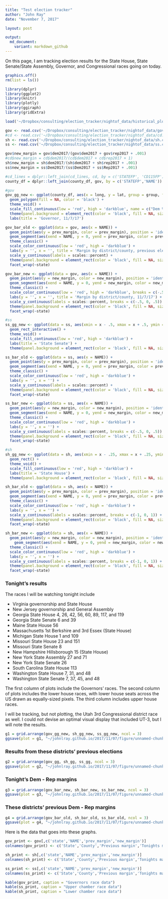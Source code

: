 ```yaml
---
title: "Test election tracker"
author: "John Ray"
date: "November 7, 2017"

layout: post

output: 
  md_document:
    variant: markdown_github
---
```


On this page, I am tracking election results for the State House, State Senate/State Assembly, Governor, and Congressional races going on today.

```r
graphics.off()
rm(list = ls())

library(dplyr)
library(ggplot2)
library(knitr)
library(plotly)
library(ggiraph)
library(gridExtra)

load('~/Dropbox/consulting/election_tracker/nightof_data/historical_plots.RData')

gov <- read.csv('~/Dropbox/consulting/election_tracker/nightof_data/gov.csv', stringsAsFactors = F)
#cd <- read.csv('~/Dropbox/consulting/election_tracker/nightof_data/cd.csv', stringsAsFactors = F)
sh <- read.csv('~/Dropbox/consulting/election_tracker/nightof_data/sh.csv', stringsAsFactors = F)
ss <- read.csv('~/Dropbox/consulting/election_tracker/nightof_data/ss.csv', stringsAsFactors = F)

gov$new_margin = gov$dem2017/(gov$dem2017 + gov$rep2017 + .001)
#cd$new_margin = cd$dem2017/(cd$dem2017 + cd$rep2017 + 1)
sh$new_margin = sh$dem2017/(sh$dem2017 + sh$rep2017 + .001)
ss$new_margin = ss$Dem2017/(ss$Dem2017 + ss$Rep2017 + .001)

#cd_lines = dplyr::left_join(cd_lines, cd, by = c('STATEFP', 'CD115FP'))
county_df = dplyr::left_join(county_df, gov, by = c('STATEFP','NAME'))
```

```r
#gov
gov_gg_new <- ggplot(county_df, aes(x = long, y = lat, group = group, fill = dem2017)) +
  geom_polygon(fill = NA, color = 'black') + 
  theme_void() +
  scale_fill_continuous(low = 'red', high = 'darkblue', name = c("Dem %"), labels = scales::percent, limits = c(0, 1), breaks = c(0, 1)) +
  theme(panel.background = element_rect(color = 'black', fill = NA, size = 1), legend.position = 'bottom') +
  labs(title = 'Governor, 11/7/17')

gov_bar_old <- ggplot(data = gov, aes(x = NAME)) +
  geom_point(aes(y = prev_margin, color = prev_margin), position = 'identity') +
  geom_segment(aes(xend = NAME, y = 0, yend = prev_margin, color = prev_margin)) +
  theme_classic() +
  scale_color_continuous(low = 'red', high = 'darkblue') +
  labs(y = '', x = '', title = 'Margin by district/county, previous election') +
  scale_y_continuous(labels = scales::percent) +
  theme(panel.background = element_rect(color = 'black', fill = NA, size = 1), legend.position = 'null', axis.text.x = element_text(angle = 90, hjust = 1, size = 4)) +
  facet_wrap(~state)

gov_bar_new <- ggplot(data = gov, aes(x = NAME)) +
  geom_point(aes(y = new_margin, color = new_margin), position = 'identity') +
  geom_segment(aes(xend = NAME, y = 0, yend = new_margin, color = new_margin)) +
  theme_classic() +
  scale_color_continuous(low = 'red', high = 'darkblue', breaks = c(-.5, .5)) +
  labs(y = '', x = '', title = 'Margin by district/county, 11/7/17') +
  scale_y_continuous(labels = scales::percent, breaks = c(-.5, 0, .5)) +
  theme(panel.background = element_rect(color = 'black', fill = NA, size = 1), legend.position = 'null', axis.text.x = element_text(angle = 90, hjust = 1, size = 4)) +
  facet_wrap(~state)

#ss
ss_gg_new <- ggplot(data = ss, aes(xmin = x - .5, xmax = x + .5, ymin = y - .25, ymax = y + .25, fill = new_margin, label = District)) +
  geom_rect_interactive() + 
  theme_void() +
  scale_fill_continuous(low = 'red', high = 'darkblue') +
  labs(title = 'State Senate') +
  theme(panel.background = element_rect(color = 'black', fill = NA, size = 1), legend.position = 'null')

ss_bar_old <- ggplot(data = ss, aes(x = NAME)) +
  geom_point(aes(y = prev_margin, color = prev_margin), position = 'identity') +
  geom_segment(aes(xend = NAME, y = 0, yend = prev_margin, color = prev_margin)) +
  theme_classic() +
  scale_color_continuous(low = 'red', high = 'darkblue') +
  labs(y = '', x = '') +
  scale_y_continuous(labels = scales::percent) +
  theme(panel.background = element_rect(color = 'black', fill = NA, size = 1), legend.position = 'null', axis.text.x = element_text(angle = 90, hjust = 1, size = 4)) +
  facet_wrap(~state)

ss_bar_new <- ggplot(data = ss, aes(x = NAME)) +
  geom_point(aes(y = new_margin, color = new_margin), position = 'identity') +
  geom_segment(aes(xend = NAME, y = 0, yend = new_margin, color = new_margin)) +
  theme_classic() +
  scale_color_continuous(low = 'red', high = 'darkblue') +
  labs(y = '', x = '') +
  scale_y_continuous(labels = scales::percent, breaks = c(-.5, 0, .5)) +
  theme(panel.background = element_rect(color = 'black', fill = NA, size = 1), legend.position = 'null', axis.text.x = element_text(angle = 90, hjust = 1)) +
  facet_wrap(~state)

#sh
sh_gg_new <- ggplot(data = sh, aes(xmin = x - .25, xmax = x + .25, ymin = y - .125, ymax = y + .125, fill = new_margin, label = District)) +
  geom_rect() + 
  theme_void() +
  scale_fill_continuous(low = 'red', high = 'darkblue') +
  labs(title = 'State House') +
  theme(panel.background = element_rect(color = 'black', fill = NA, size = 1), legend.position = 'null')

sh_bar_old <- ggplot(data = sh, aes(x = NAME)) +
  geom_point(aes(y = prev_margin, color = prev_margin), position = 'identity') +
  geom_segment(aes(xend = NAME, y = 0, yend = prev_margin, color = prev_margin)) +
  theme_classic() +
  scale_color_continuous(low = 'red', high = 'darkblue') +
  labs(y = '', x = '') +
  scale_y_continuous(labels = scales::percent, breaks = c(-1, 0, 1)) +
  theme(panel.background = element_rect(color = 'black', fill = NA, size = 1), legend.position = 'null', axis.text.x = element_text(angle = 90, hjust = 1, size = 4)) +
  facet_wrap(~state)

sh_bar_new <- ggplot(data = sh, aes(x = NAME)) +
  geom_point(aes(y = new_margin, color = new_margin), position = 'identity') +
    geom_segment(aes(xend = NAME, y = 0, yend = new_margin, color = new_margin)) +
  theme_classic() +
  scale_color_continuous(low = 'red', high = 'darkblue') +
  labs(y = '', x = '') +
  scale_y_continuous(labels = scales::percent, breaks = c(-1, 0, 1)) +
  theme(panel.background = element_rect(color = 'black', fill = NA, size = 1), legend.position = 'null', axis.text.x = element_text(angle = 90, hjust = 1, size = 4)) +
  facet_wrap(~state)
```

### Tonight's results

The races I will be watching tonight include

* Virginia governorship and State House
* New Jersey governorship and General Assembly
* Georgia State House 4, 26, 42, 56, 60, 89, 117, and 119
* Georgia State Senate 6 and 39
* Maine State House 56
* Massachusetts 1st Berkshire and 3rd Essex (State House)
* Michigan State House 1 and 109
* Missouri State House 23 and 151
* Missouri State Senate 8
* New Hampshire Hillsborough 15 (State House)
* New York State Assembly 27 and 71
* New York State Senate 26
* South Carolina State House 113
* Washington State House 7, 31, and 48
* Washington State Senate 7, 37, 45, and 48

The first column of plots include the Governors' races. The second column of plots includes the lower house races, with lower house seats across the US drawn as equally-sized pixels. The third column includes upper house races.

I will be tracking, but not plotting, the Utah 3rd Congressional district race as well. I could not devise an optimal visual display that included UT-3, but I will note the results.

```r
g1 = grid.arrange(gov_gg_new, sh_gg_new, ss_gg_new, ncol = 3)
ggsave(plot = g1, "~/johnlray.github.io/2017/11/07/figure/unnamed-chunk-3-1.png", height = 5.2, width = 16)
```

### Results from these districts' previous elections

```r
g2 = grid.arrange(gov_gg, sh_gg, ss_gg, ncol = 3)
ggsave(plot = g2, "~/johnlray.github.io/2017/11/07/figure/unnamed-chunk-4-1.png", height = 5.2, width = 16)
```

### Tonight's Dem - Rep margins

```r
g3 = grid.arrange(gov_bar_new, sh_bar_new, ss_bar_new, ncol = 3)
ggsave(plot = g3, "~/johnlray.github.io/2017/11/07/figure/unnamed-chunk-5-1.png", height = 5.2, width = 16)
```

### These districts' previous Dem - Rep margins

```r
g4 = grid.arrange(gov_bar_old, sh_bar_old, ss_bar_old, ncol = 3)
ggsave(plot = g4, "~/johnlray.github.io/2017/11/07/figure/unnamed-chunk-6-1.png", height = 5.2, width = 16)
```

Here is the data that goes into these graphs.

```r
gov_print <- gov[,c('state','NAME','prev_margin','new_margin')]
colnames(gov_print) <- c('State','County','Previous margin','Tonights margin')

sh_print <- sh[,c('state','NAME','prev_margin','new_margin')]
colnames(sh_print) <- c('State','County','Previous margin','Tonights margin')

ss_print <- ss[,c('state','NAME','prev_margin','new_margin')]
colnames(ss_print) <- c('State','County','Previous margin','Tonights margin')

kable(gov_print, caption = "Governors race data")
kable(ss_print, caption = "Upper chamber race data")
kable(sh_print, caption = "Lower chamber race data")
```